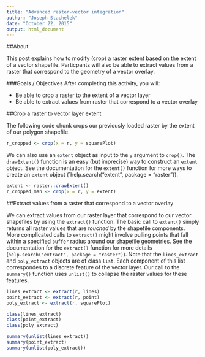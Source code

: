 ```yaml
---
title: "Advanced raster-vector integration"
author: "Joseph Stachelek"
date: "October 22, 2015"
output: html_document
---
```


##About

This post explains how to modify (crop) a raster extent based on the extent of a vector shapefile. Particpants will also be able to extract values from a raster that correspond to the geometry of a vector overlay.

###Goals / Objectives
After completing this activity, you will:

 * Be able to crop a raster to the extent of a vector layer
 * Be able to extract values from raster that correspond to a vector overlay
 
##Crop a raster to vector layer extent

The following code chunk crops our previously loaded raster by the extent of our polygon shapefile.

```r
r_cropped <- crop(x = r, y = squarePlot)
```

We can also use an `extent` object as input to the `y` argument to `crop()`. The `drawExtent()` function is an easy (but imprecise) way to construct an `extent` object. See the documentation for the `extent()` function for more ways to create an `extent` object (`help.search("extent", package = "raster")). 

```r
extent <- raster::drawExtent()
r_cropped_man <- crop(x = r, y = extent)

```

##Extract values from a raster that correspond to a vector overlay

We can extract values from our raster layer that correspond to our vector shapefiles by using the `extract()` function. The basic call to `extent()` simply returns all raster values that are _touched_ by the shapefile components. More complicated calls to `extract()` might involve pulling points that fall within a specified `buffer` radius around our shapefile geometries. See the documentation for the `extract()` function for more details (`help.search("extract", package = "raster")`). Note that the `lines_extract` and `poly_extract` objects are of class `list`. Each component of this list correspondes to a discrete feature of the vector layer. Our call to the `summary()` function uses `unlist()` to collapse the raster values for these features.

```r
lines_extract <- extract(r, lines)
point_extract <- extract(r, point)
poly_extract <- extract(r, squarePlot)

class(lines_extract)
class(point_extract)
class(poly_extract)

summary(unlist(lines_extract))
summary(point_extract)
summary(unlist(poly_extract))

```